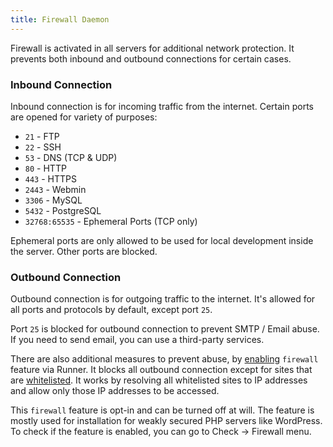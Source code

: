 ```yaml
---
title: Firewall Daemon
---
```


Firewall is activated in all servers for additional network protection. It prevents both inbound and outbound connections for certain cases.

### Inbound Connection

Inbound connection is for incoming traffic from the internet. Certain ports are opened for variety of purposes:

+ `21` - FTP
+ `22` - SSH
+ `53` - DNS (TCP & UDP)
+ `80` - HTTP
+ `443` - HTTPS
+ `2443` - Webmin
+ `3306` - MySQL
+ `5432` - PostgreSQL
+ `32768:65535` - Ephemeral Ports (TCP only)

Ephemeral ports are only allowed to be used for local development inside the server. Other ports are blocked.

### Outbound Connection

Outbound connection is for outgoing traffic to the internet. It's allowed for all ports and protocols by default, except port `25`. 

Port `25` is blocked for outbound connection to prevent SMTP / Email abuse. If you need to send email, you can use a third-party services.

There are also additional measures to prevent abuse, by [enabling](./deploy.mdx#firewall) `firewall` feature via Runner. It blocks all outbound connection except for sites that are [whitelisted](https://github.com/domcloud/bridge/blob/main/src/whitelist/sites.conf). It works by resolving all whitelisted sites to IP addresses and allow only those IP addresses to be accessed.

This `firewall` feature is opt-in and can be turned off at will. The feature is mostly used for installation for weakly secured PHP servers like WordPress. To check if the feature is enabled, you can go to Check -> Firewall menu.
